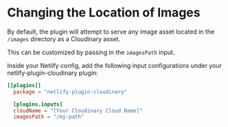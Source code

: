 

<Head>
  <title>Images Path - Netlify Cloudinary</title>
  <meta name="description" content="Learn how to configure where your local images are stored in Netlify for the Cloudinary Build Plugin." />
  <meta name="og:title" content="Configuring Images Path with Netlify Cloudinary" />
  <meta name="og:description" content="Learn how to configure where your local images are stored in Netlify for the Cloudinary Build Plugin." />
</Head>

<OgImage
  title="Images Path"
  twitterTitle="Configuring Images Path with Netlify Cloudinary"
/>

# Changing the Location of Images

By default, the plugin will attempt to serve any image asset located in the `/images` directory as a Cloudinary asset.

This can be customized by passing in the `imagesPath` input.

Inside your Netlify config, add the following input configurations under your netlify-plugin-cloudinary plugin:

```toml
[[plugins]]
  package = "netlify-plugin-cloudinary"

  [plugins.inputs]
  cloudName = "[Your Cloudinary Cloud Name]"
  imagesPath = "/my-path"
```